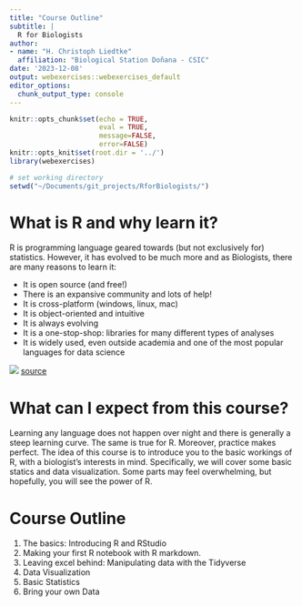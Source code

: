 ```yaml
---
title: "Course Outline"
subtitle: | 
  R for Biologists
author:
- name: "H. Christoph Liedtke"
  affiliation: "Biological Station Doñana - CSIC"
date: '2023-12-08'
output: webexercises::webexercises_default
editor_options: 
  chunk_output_type: console
---
```

```r
knitr::opts_chunk$set(echo = TRUE,
                      eval = TRUE,
                      message=FALSE,
                      error=FALSE)
knitr::opts_knit$set(root.dir = '../')
library(webexercises)
```


```r
# set working directory
setwd("~/Documents/git_projects/RforBiologists/")

```

# What is R and why learn it?

R is programming language geared towards (but not exclusively for) statistics. However, it has evolved to be much more and as Biologists, there are many reasons to learn it:

* It is open source (and free!)
* There is an expansive community and lots of help!
* It is cross-platform (windows, linux, mac)
* It is object-oriented and intuitive
* It is always evolving
* It is a one-stop-shop: libraries for many different types of analyses
* It is widely used, even outside academia and one of the most popular languages for data science

![](https://d14b9ctw0m6fid.cloudfront.net/ugblog/wp-content/uploads/2019/09/r-programming-language-blog-post.png)
[source](https://www.upgrad.com/blog/why-learn-r-top-reasons-to-learn/)

# What can I expect from this course?

Learning any language does not happen over night and there is generally a steep learning curve. The same is true for R. Moreover, practice makes perfect. The idea of this course is to introduce you to the basic workings of R, with a biologist's interests in mind. Specifically, we will cover some basic statics and data visualization. Some parts may feel overwhelming, but hopefully, you will see the power of R. 

# Course Outline
  
1. The basics: Introducing R and RStudio
2. Making your first R notebook with R markdown.
3. Leaving excel behind: Manipulating data with the Tidyverse
4. Data Visualization
5. Basic Statistics
6. Bring your own Data








